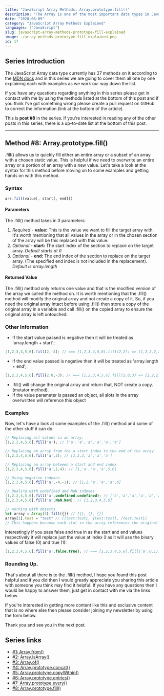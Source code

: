 ```yaml
---
title: "JavaScript Array Methods: Array.prototype.fill()"
description: "The Array is one of the most important data types in JavaScript, so in this series we are going to cover all of the Array Methods. In this post it's Array.prototype.fill()"
date: "2020-06-09"
category: "JavaScript Array Methods Explained"
languages: ["JavaScript"]
slug: javascript-array-methods-prototype-fill-explained
image: ./array-methods-prototype-fill-explained.png
id: 17
---
```


## Series Introduction

The JavaScript Array data type currently has 37 methods on it according to the [MDN docs](https://developer.mozilla.org/en-US/docs/Web/JavaScript/Reference/Global_Objects/Array) and in this series we are going to cover them all one by one explaining each with examples as we work our way down the list. 

If you have any questions regarding anything in this series please get in contact with me by using the methods listed at the bottom of this post and if you think I've got something wrong please create a pull request on GitHub to correct the information (link at the bottom of the article).

This is **post #8** in the series. If you're interested in reading any of the other posts in this series, there is a up-to-date list at the bottom of this post.

---

## Method #8: Array.prototype.fill()

.fill() allows us to quickly fill either an entire array or a subset of an array with a chosen static value. This is helpful if we need to overwrite an entire array or a portion of an array with a new value. Let's take a look at the syntax for this method before moving on to some examples and getting hands on with this method.

### Syntax

```javascript
arr.fill(value[, start[, end]])
```

#### Parameters

The .fill() method takes in 3 parameters:

1. *Required -* **value:**  This is the value we want to fill the target array with. It's worth mentioning that all values in the array or in the chosen section of the array will be this replaced with this value.
2. *Optional -* **start:** The start index of the section to replace on the target array. *Default starts at 0*
3. *Optional -* **end:** The end index of the section to replace on the target array. (The specified end index is not included in the replacement). *Default is array.length*

#### Returned Value

The .fill() method only returns one value and that is the modified version of the array we called the method on. It is worth mentioning that the .fill() method will modify the original array and not create a copy of it. So, if you need the original array intact before using .fill() then store a copy of the original array in a variable and call .fill() on the copied array to ensure the original array is left untouched.

### Other Information

- If the start value passed is negative then it will be treated as 'array.length + start';

```javascript
[1,2,3,4,5,6].fill(2,-4); // === [1,2,3,4,5,6].fill(2,2); => [1,2,2,2,2,2]
```

- If the end value passed is negative then it will be treated as 'array.length + end';

```javascript
[1,2,3,4,5,6].fill(2,0,-3); // === [1,2,3,4,5,6].fill(2,0,3) => [2,2,2,4,5,6]
```

- .fill() will change the original array and return that, NOT create a copy. (mutator method).
- If the value parameter is passed an object, all slots in the array overwritten will reference this object

### Examples

Now, let's have a look at some examples of the .fill() method and some of the other stuff it can do:

```javascript
// Replacing all values in an array.
[1,2,3,4,5,6].fill('a'); // ['a','a','a','a','a','a']

// Replacing an array from the a start index to the end of the array
[1,2,3,4,5,6].fill('a',3); // [1,2,3,'a','a','a']

// Replacing an array between a start and end index
[1,2,3,4,5,6].fill('a',1,4); // [1,'a','a','a',5,6]

// Using negative indexes
[1,2,3,4,5,6].fill('a',-4,-1); // [1,2,'a','a','a',6] 

// Dealing with undefined and NaN indexes
[1,2,3,4,5,6].fill('a',undefined,undefined); // ['a','a','a','a','a','a',]
[1,2,3,4,5,6].fill('a',NaN,NaN); // [1,2,3,4,5,6]

// Working with objects
let array = Array(3).fill({}) // [{}, {}, {}]
array[1].test = "test" // [{test:test}, {test:test}, {test:test}] 
// This happens because each slot in the array references the original object that was used to fill the array.
```

Interestingly if you pass false and true in as the start and end values respectively it will replace just the value at index 0 as it will use the binary values of false (0) and true (1):

```javascript
[1,2,3,4,5,6].fill('a',false,true); // === [1,2,3,4,5,6].fill('a',0,1); => [ "a", 2, 3, 4, 5, 6 ]
```

### Rounding Up.

That's about all there is to the .fill() method, I hope you found this post helpful and if you did then I would greatly appreciate you sharing this article with someone you think may find it helpful. If you have any questions then I would be happy to answer them, just get in contact with me via the links below. 

If you're interested in getting more content like this and exclusive content that is no where else then please consider joining my newsletter by using the form below.

Thank you and see you in the next post.

## Series links

- [#1: Array.from()](https://conermurphy.com/javascript-array-methods-from-explained)
- [#2: Array.isArray()](https://conermurphy.com/javascript-array-methods-isarray-explained)
- [#3: Array.of()](https://conermurphy.com/javascript-array-methods-of-explained)
- [#4: Array.prototype.concat()](https://conermurphy.com/javascript-array-methods-prototype-concat-explained)
- [#5: Array.prototype.copyWithin()](https://conermurphy.com/javascript-array-methods-prototype-copywithin-explained)
- [#6: Array.prototype.entries()](https://conermurphy.com/javascript-array-methods-prototype-entries-explained)
- [#7: Array.prototype.every()](https://conermurphy.com/javascript-array-methods-prototype-every-explained)
- [#8: Array.prototype.fill()](https://conermurphy.com/javascript-array-methods-prototype-fill-explained)